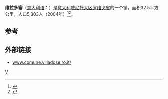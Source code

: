 '''维拉多塞'''（[[意大利语|意大利语]]：'''{{lang|it|Villadose}}'''）是[[意大利|意大利]][[威尼托大区|威尼托大区]][[罗维戈省|罗维戈省]]的一个镇，面积32.5平方公里，人口5,303人（2004年）<ref>{{Cite web|url=http://www.comuni-italiani.it/029/lista.html|title=Elenco Comuni Provincia di Rovigo - Veneto|accessdate=2017-08-26|work=www.comuni-italiani.it|archive-date=2017-08-19|archive-url=https://web.archive.org/web/20170819142003/http://www.comuni-italiani.it/029/lista.html|dead-url=yes}}</ref><ref>{{Cite web|url=http://www.tuttitalia.it/veneto/provincia-di-rovigo/50-comuni/popolazione/|title=Comuni della Provincia di Rovigo per popolazione|accessdate=2017-08-26|work=Tuttitalia.it|language=it|archive-date=2017-08-26|archive-url=https://web.archive.org/web/20170826234233/http://www.tuttitalia.it/veneto/provincia-di-rovigo/50-comuni/popolazione/|dead-url=no}}</ref>。

==参考==
{{reflist}}

== 外部链接 ==
* [http://www.comune.villadose.ro.it/ www.comune.villadose.ro.it/] {{Wayback|url=http://www.comune.villadose.ro.it/ |date=20080704113555 }}

{{Italy-geo-stub}}
{{Province of Rovigo}}

[[Category:罗维戈省市镇|V]]